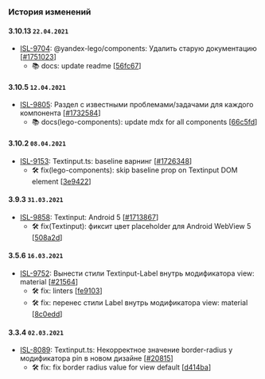### История изменений

#### 3.10.13 `22.04.2021`
- [ISL-9704](https://st.yandex-team.ru/ISL-9704): @yandex-lego/components: Удалить старую документацию [[#1751023](https://a.yandex-team.ru/review/1751023)]
  - 📚 docs: update readme [[56fc67](https://github.yandex-team.ru/search-interfaces/frontend/commit/56fc67984ff681c3ade222be6c306d95b556dc46)]


#### 3.10.5 `12.04.2021`
- [ISL-9805](https://st.yandex-team.ru/ISL-9805): Раздел с известными проблемами/задачами для каждого компонента [[#1732584](https://a.yandex-team.ru/review/1732584)]
  - 📚 docs(lego-components): update mdx for all components [[66c5fd](https://github.yandex-team.ru/search-interfaces/frontend/commit/66c5fd12bba1e1a3ec46d6f8e6717844ba17b40e)]


#### 3.10.2 `08.04.2021`
- [ISL-9153](https://st.yandex-team.ru/ISL-9153): Textinput.ts: baseline варнинг [[#1726348](https://a.yandex-team.ru/review/1726348)]
  - 🛠 fix(lego-components): skip baseline prop on Textinput DOM element [[3e9422](https://github.yandex-team.ru/search-interfaces/frontend/commit/3e94226e2662e0d36101332ded6e52910d70ad68)]


#### 3.9.3 `31.03.2021`
- [ISL-9858](https://st.yandex-team.ru/ISL-9858): Textinput: Android 5 [[#1713867](https://a.yandex-team.ru/review/1713867)]
  - 🛠 fix(Textinput): фиксит цвет placeholder для Android WebView 5 [[508a2d](https://github.yandex-team.ru/search-interfaces/frontend/commit/508a2d3e878777aff8b7a4f12b6db2c54a8d773d)]


#### 3.5.6 `16.03.2021`
- [ISL-9752](https://st.yandex-team.ru/ISL-9752): Вынести стили Textinput-Label внутрь модификатора view: material [[#21564](https://github.yandex-team.ru/search-interfaces/frontend/pull/21564)]
  - 🛠 fix: linters [[fe9103](https://github.yandex-team.ru/search-interfaces/frontend/commit/fe9103629aae58e97e69ac19b92a4fbefa665154)]
  - 🛠 fix: перенес стили Label внутрь модификатора view: material [[8c0edd](https://github.yandex-team.ru/search-interfaces/frontend/commit/8c0eddd29ca3d6c2e4a00bdbc1c43bad6e645dee)]


#### 3.3.4 `02.03.2021`
- [ISL-8089](https://st.yandex-team.ru/ISL-8089): Textinput.ts: Некорректное значение border-radius у модификатора pin в новом дизайне [[#20815](https://github.yandex-team.ru/search-interfaces/frontend/pull/20815)]
  - 🛠 fix: fix border radius value for view default [[d414ba](https://github.yandex-team.ru/search-interfaces/frontend/commit/d414bad0f61c3ae59d3b1266a77e9f236bcb531a)]
